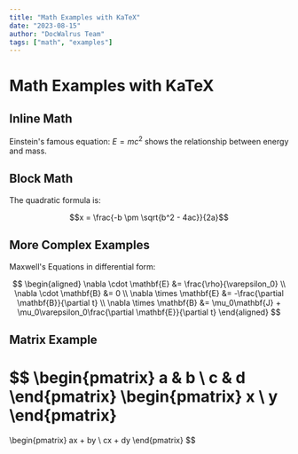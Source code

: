 ```yaml
---
title: "Math Examples with KaTeX"
date: "2023-08-15"
author: "DocWalrus Team"
tags: ["math", "examples"]
---
```


# Math Examples with KaTeX

## Inline Math

Einstein's famous equation: $E = mc^2$ shows the relationship between energy and mass.

## Block Math

The quadratic formula is:

$$x = \frac{-b \pm \sqrt{b^2 - 4ac}}{2a}$$

## More Complex Examples

Maxwell's Equations in differential form:

$$
\begin{aligned}
\nabla \cdot \mathbf{E} &= \frac{\rho}{\varepsilon_0} \\
\nabla \cdot \mathbf{B} &= 0 \\
\nabla \times \mathbf{E} &= -\frac{\partial \mathbf{B}}{\partial t} \\
\nabla \times \mathbf{B} &= \mu_0\mathbf{J} + \mu_0\varepsilon_0\frac{\partial \mathbf{E}}{\partial t}
\end{aligned}
$$

## Matrix Example

$$
\begin{pmatrix}
a & b \\
c & d
\end{pmatrix}
\begin{pmatrix}
x \\
y
\end{pmatrix}
=
\begin{pmatrix}
ax + by \\
cx + dy
\end{pmatrix}
$$